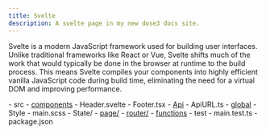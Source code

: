 ```yaml
---
title: Svelte
description: A svelte page in my new dose3 docs site.
---
```



Svelte is a modern JavaScript framework used for building user interfaces. Unlike traditional frameworks like React or Vue, Svelte shifts much of the work that would typically be done in the browser at runtime to the build process. This means Svelte compiles your components into highly efficient vanilla JavaScript code during build time, eliminating the need for a virtual DOM and improving performance.

<FileTree>
- src
  - <a href='#components'>components</a>
    - Header.svelte
    - Footer.tsx
  - <a href='#api'>Api</a>
    - ApiURL.ts
  - <a href='#global'>global</a>
    - Style
      - main.scss
    - State/
  - <a href='#page'>page/</a>
  - <a href='#router'>router/</a>
  - <a href='#functions'>functions</a>
- test
    - main.test.ts
- package.json

</FileTree>
